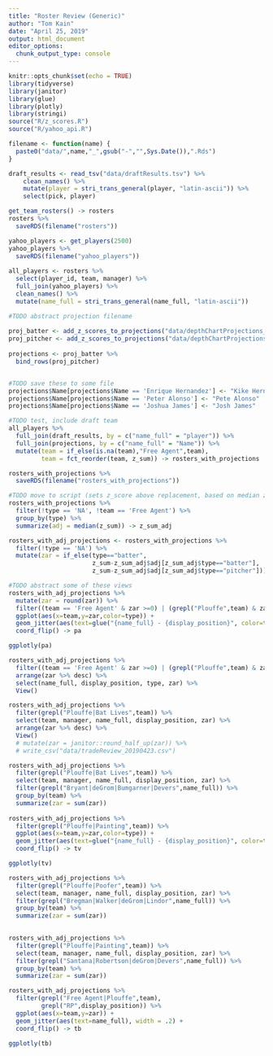 ```yaml
---
title: "Roster Review (Generic)"
author: "Tom Kain"
date: "April 25, 2019"
output: html_document
editor_options: 
  chunk_output_type: console
---
```


```r
knitr::opts_chunk$set(echo = TRUE)
library(tidyverse)
library(janitor)
library(glue)
library(plotly)
library(stringi)
source("R/z_scores.R")
source("R/yahoo_api.R")
```


```r
filename <- function(name) {
  paste0("data/",name,"_",gsub("-","",Sys.Date()),".Rds")
}

draft_results <- read_tsv("data/draftResults.tsv") %>% 
    clean_names() %>% 
    mutate(player = stri_trans_general(player, "latin-ascii")) %>% 
    select(pick, player)

get_team_rosters() -> rosters
rosters %>% 
  saveRDS(filename("rosters"))

yahoo_players <- get_players(2500)
yahoo_players %>% 
  saveRDS(filename("yahoo_players"))
  
all_players <- rosters %>% 
  select(player_id, team, manager) %>% 
  full_join(yahoo_players) %>% 
  clean_names() %>% 
  mutate(name_full = stri_trans_general(name_full, "latin-ascii"))

#TODO abstract projection filename
  
proj_batter <- add_z_scores_to_projections("data/depthChartProjections_ros_batters_20190422.csv","batter") 
proj_pitcher <- add_z_scores_to_projections("data/depthChartProjections_ros_pitchers_20190422.csv", "pitcher")
  
projections <- proj_batter %>% 
  bind_rows(proj_pitcher)


#TODO save these to some file
projections$Name[projections$Name == 'Enrique Hernandez'] <- "Kike Hernandez"
projections$Name[projections$Name == 'Peter Alonso'] <- "Pete Alonso"
projections$Name[projections$Name == 'Joshua James'] <- "Josh James"

#TODO test, include draft team
all_players %>% 
  full_join(draft_results, by = c("name_full" = "player")) %>% 
  full_join(projections, by = c("name_full" = "Name")) %>% 
  mutate(team = if_else(is.na(team),"Free Agent",team),
         team = fct_reorder(team, z_sum)) -> rosters_with_projections

rosters_with_projections %>% 
  saveRDS(filename("rosters_with_projections"))

```

```r
#TODO move to script (sets z_score above replacement, based on median z_score of rostered players, grouped by type [batter/pitcher])
rosters_with_projections %>% 
  filter(!type == 'NA', !team == 'Free Agent') %>%
  group_by(type) %>% 
  summarize(adj = median(z_sum)) -> z_sum_adj

rosters_with_adj_projections <- rosters_with_projections %>% 
  filter(!type == 'NA') %>% 
  mutate(zar = if_else(type=="batter",
                       z_sum-z_sum_adj$adj[z_sum_adj$type=="batter"],
                       z_sum-z_sum_adj$adj[z_sum_adj$type=="pitcher"]))
```

```r
#TODO abstract some of these views
rosters_with_adj_projections %>% 
  mutate(zar = round(zar)) %>% 
  filter((team == 'Free Agent' & zar >=0) | (grepl("Plouffe",team) & zar < 0)) %>% 
  ggplot(aes(x=team,y=zar,color=type)) +
  geom_jitter(aes(text=glue("{name_full} - {display_position}", color=type))) +
  coord_flip() -> pa

ggplotly(pa)

rosters_with_adj_projections %>% 
  filter((team == 'Free Agent' & zar >=0) | (grepl("Plouffe",team) & zar < 0)) %>% 
  arrange(zar %>% desc) %>% 
  select(name_full, display_position, type, zar) %>% 
  View()
```

```r
rosters_with_adj_projections %>% 
  filter(grepl("Plouffe|Bat Lives",team)) %>% 
  select(team, manager, name_full, display_position, zar) %>% 
  arrange(zar %>% desc) %>% 
  View()
  # mutate(zar = janitor::round_half_up(zar)) %>% 
  # write_csv("data/tradeReview_20190423.csv")

rosters_with_adj_projections %>% 
  filter(grepl("Plouffe|Bat Lives",team)) %>% 
  select(team, manager, name_full, display_position, zar) %>% 
  filter(grepl("Bryant|deGrom|Bumgarner|Devers",name_full)) %>% 
  group_by(team) %>% 
  summarize(zar = sum(zar))
  
rosters_with_adj_projections %>% 
  filter(grepl("Plouffe|Painting",team)) %>% 
  ggplot(aes(x=team,y=zar,color=type)) +
  geom_jitter(aes(text=glue("{name_full} - {display_position}", color=type)), width=.2) +
  coord_flip() -> tv

ggplotly(tv)

rosters_with_adj_projections %>% 
  filter(grepl("Plouffe|Poofer",team)) %>% 
  select(team, manager, name_full, display_position, zar) %>% 
  filter(grepl("Bregman|Walker|deGrom|Lindor",name_full)) %>% 
  group_by(team) %>% 
  summarize(zar = sum(zar))
  

rosters_with_adj_projections %>% 
  filter(grepl("Plouffe|Painting",team)) %>% 
  select(team, manager, name_full, display_position, zar) %>% 
  filter(grepl("Santana|Robertson|deGrom|Devers",name_full)) %>% 
  group_by(team) %>% 
  summarize(zar = sum(zar))
```
```r
rosters_with_adj_projections %>% 
  filter(grepl("Free Agent|Plouffe",team),
         grepl("RP",display_position)) %>% 
  ggplot(aes(x=team,y=zar)) +
  geom_jitter(aes(text=name_full), width = .2) +
  coord_flip() -> tb

ggplotly(tb)
```